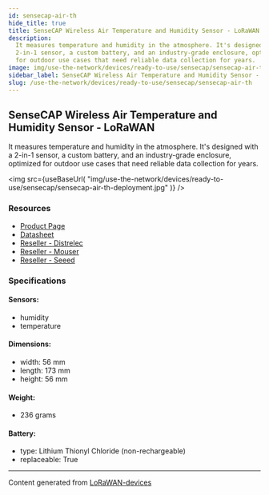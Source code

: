 ```yaml
---
id: sensecap-air-th
hide_title: true
title: SenseCAP Wireless Air Temperature and Humidity Sensor - LoRaWAN
description:
  It measures temperature and humidity in the atmosphere. It's designed with a
  2-in-1 sensor, a custom battery, and an industry-grade enclosure, optimized
  for outdoor use cases that need reliable data collection for years.
image: img/use-the-network/devices/ready-to-use/sensecap/sensecap-air-th-deployment.jpg
sidebar_label: SenseCAP Wireless Air Temperature and Humidity Sensor - LoRaWAN
slug: /use-the-network/devices/ready-to-use/sensecap/sensecap-air-th
---
```



## SenseCAP Wireless Air Temperature and Humidity Sensor - LoRaWAN

It measures temperature and humidity in the atmosphere. It's designed with a
2-in-1 sensor, a custom battery, and an industry-grade enclosure, optimized for
outdoor use cases that need reliable data collection for years.

<img
  src={useBaseUrl(
    "img/use-the-network/devices/ready-to-use/sensecap/sensecap-air-th-deployment.jpg"
  )}
/>

### Resources

- [Product Page](https://www.seeedstudio.com/LoRaWAN-Soil-Moisture-and-Temperature-Sensor-EU868-p-4316.html)
- [Datasheet](https://files.seeedstudio.com/products/317990687/res/LoRaWAN%20Gateway%20and%20Wireless%20Sensor%20Catalog-V1.6%20NEW.pdf)
- [Reseller - Distrelec](https://www.distrelec.nl/en/sensecap-lorawan-wireless-air-temperature-and-humidity-sensor-ip66-868mhz-seeed-studio-114991726/p/30167647?q=sensecap&pos=4&origPos=4&origPageSize=50&track=true)
- [Reseller - Mouser](https://www.mouser.com/new/seeed-studio/seeed-sensecap-lora-air-temp-sensor/)
- [Reseller - Seeed](https://www.seeedstudio.com/LoRaWAN-Air-Temperature-and-Humidity-Sensor-EU868-p-4307.html)

### Specifications

#### Sensors:

- humidity
- temperature

#### Dimensions:

- width: 56 mm
- length: 173 mm
- height: 56 mm

#### Weight:

- 236 grams

#### Battery:

- type: Lithium Thionyl Chloride (non-rechargeable)
- replaceable: True

---

Content generated from
[LoRaWAN-devices](https://github.com/TheThingsNetwork/lorawan-devices)
